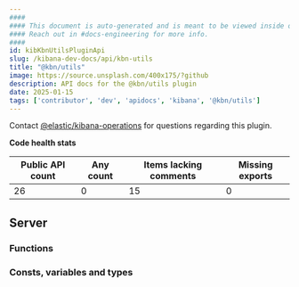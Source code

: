 ```yaml
---
####
#### This document is auto-generated and is meant to be viewed inside our experimental, new docs system.
#### Reach out in #docs-engineering for more info.
####
id: kibKbnUtilsPluginApi
slug: /kibana-dev-docs/api/kbn-utils
title: "@kbn/utils"
image: https://source.unsplash.com/400x175/?github
description: API docs for the @kbn/utils plugin
date: 2025-01-15
tags: ['contributor', 'dev', 'apidocs', 'kibana', '@kbn/utils']
---
```




Contact [@elastic/kibana-operations](https://github.com/orgs/elastic/teams/kibana-operations) for questions regarding this plugin.

**Code health stats**

| Public API count  | Any count | Items lacking comments | Missing exports |
|-------------------|-----------|------------------------|-----------------|
| 26 | 0 | 15 | 0 |

## Server

### Functions
<DocDefinitionList data={kbnUtilsObj.server.functions}/>

### Consts, variables and types
<DocDefinitionList data={kbnUtilsObj.server.misc}/>

